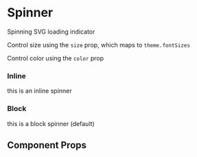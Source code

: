 
<Meta title="Components/Spinner" component={Spinner} />

# Spinner

Spinning SVG loading indicator

<Preview withToolbar>
  <Story name="default">
    <Spinner />
  </Story>
</Preview>

Control size using the `size` prop, which maps to `theme.fontSizes`

<Preview>
  <Story name="sizing">
    <Flex alignItems="center">
      <Spinner size="displayXLarge" mr={2} />
      <Spinner size="displayLarge" mr={2} />
      <Spinner size="displayMedium" mr={2} />
      <Spinner size="displaySmall" mr={2} />
    </Flex>
  </Story>
</Preview>

Control color using the `color` prop

<Preview>
  <Story name="color">
    <Spinner
      color="brand.blue.300"
      p={4}
      bg="brand.muted"
      block={false}
      size="displaySmall"
    />
  </Story>
</Preview>

### Inline

<Preview withSource="open">
  <Story name="inline">
    <Text>
      this is an inline <Spinner block={false} /> spinner
    </Text>
  </Story>
</Preview>

### Block

<Preview withSource="open">
  <Story name="block">
    <Text>
      this is a block <Spinner block p={3} /> spinner (default)
    </Text>
  </Story>
</Preview>

## Component Props

<Props of={Spinner} />
